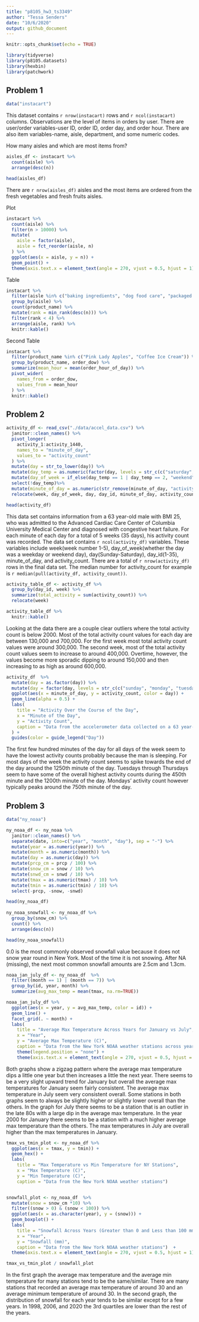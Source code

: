 ```yaml
---
title: "p8105_hw3_ts3349"
author: "Tessa Senders"
date: "10/6/2020"
output: github_document
---
```


```r
knitr::opts_chunk$set(echo = TRUE)
```

```r
library(tidyverse)
library(p8105.datasets)
library(hexbin)
library(patchwork)
```

## Problem 1


```r
data("instacart")
```
This dataset contains `r nrow(instacart)` rows and `r ncol(instacart)` columns.  Observations are the level of items in orders by user.  There are user/order variables-user ID, order ID, order day, and order hour.  There are also item variables-name, aisle, department, and some numeric codes.



How many aisles and which are most items from?

```r
aisles_df <- instacart %>%
  count(aisle) %>%
  arrange(desc(n))

head(aisles_df)
```
There are `r nrow(aisles_df)` aisles and the most items are ordered from the fresh vegetables and fresh fruits aisles. 


Plot

```r
instacart %>%
  count(aisle) %>%
  filter(n > 10000) %>%
  mutate(
    aisle = factor(aisle),
    aisle = fct_reorder(aisle, n)
  ) %>%
  ggplot(aes(x = aisle, y = n)) +
  geom_point() +
  theme(axis.text.x = element_text(angle = 270, vjust = 0.5, hjust = 1))
```

Table

```r
instacart %>%
  filter(aisle %in% c("baking ingredients", "dog food care", "packaged vegetables fruits")) %>%
  group_by(aisle) %>%
  count(product_name) %>%
  mutate(rank = min_rank(desc(n))) %>%
  filter(rank < 4) %>%
  arrange(aisle, rank) %>%
  knitr::kable()

```

Second Table

```r
instacart %>%
  filter(product_name %in% c("Pink Lady Apples", "Coffee Ice Cream")) %>%
  group_by(product_name, order_dow) %>%
  summarize(mean_hour = mean(order_hour_of_day)) %>%
  pivot_wider(
    names_from = order_dow,
    values_from = mean_hour
  ) %>%
  knitr::kable()

```


## Problem 2


```r
activity_df <- read_csv("./data/accel_data.csv") %>%
  janitor::clean_names() %>%
  pivot_longer(
    activity_1:activity_1440,
    names_to = "minute_of_day", 
    values_to = "activity_count"
  ) %>%
  mutate(day = str_to_lower(day)) %>%
  mutate(day_temp = as.numeric(factor(day, levels = str_c(c("saturday", "sunday", "monday", "tuesday", "wednesday", "thursday", "friday"))))) %>%
  mutate(day_of_week = if_else(day_temp == 1 | day_temp == 2, "weekend", "weekday")) %>%
  select(!day_temp)%>%
  mutate(minute_of_day = as.numeric(str_remove(minute_of_day, "activity_"))) %>%
  relocate(week, day_of_week, day, day_id, minute_of_day, activity_count)

head(activity_df)  
```
This data set contains information from a 63 year-old male with BMI 25, who was admitted to the Advanced Cardiac Care Center of Columbia University Medical Center and diagnosed with congestive heart failure.  For each minute of each day for a total of 5 weeks (35 days), his activity count was recorded.  The data set contains `r ncol(activity_df)` variables.  These variables include week(week number 1-5), day_of_week(whether the day was a weekday or weekend day), day(Sunday-Saturday), day_id(1-35), minute_of_day, and activity_count.  There are a total of `r nrow(activity_df)` rows in the final data set.  The median number for activity_count for example is `r median(pull(activity_df, activity_count))`.  


```r
activity_table_df <- activity_df %>% 
  group_by(day_id, week) %>%
  summarize(total_activity = sum(activity_count)) %>%
  relocate(week)

activity_table_df %>%
  knitr::kable()
```
Looking at the data there are a couple clear outliers where the total activity count is below 2000.  Most of the total activity count values for each day are between 130,000 and 700,000.  For the first week most total activity count values were around 300,000.  The second week, most of the total activity count values seem to increase to around 400,000.  Overtime, however, the values become more sporadic dipping to around 150,000 and then increasing to as high as around 600,000.


```r
activity_df  %>% 
  mutate(day = as.factor(day)) %>%
  mutate(day = factor(day, levels = str_c(c("sunday", "monday", "tuesday", "wednesday", "thursday", "friday", "saturday")))) %>%
  ggplot(aes(x = minute_of_day, y = activity_count, color = day)) + 
  geom_line(alpha = 0.5) + 
  labs(
    title = "Activity Over the Course of the Day",
    x = "Minute of the Day",
    y = "Activity Count",
    caption = "Data from the accelerometer data collected on a 63 year-old male with BMI 25"
  ) +
  guides(color = guide_legend("Day"))
```
The first few hundred minutes of the day for all days of the week seem to have the lowest activity counts probably because the man is sleeping.  For most days of the week the activity count seems to spike towards the end of the day around the 1250th minute of the day.  Tuesdays through Thursdays seem to have some of the overall highest activity counts during the 450th minute and the 1200th minute of the day.  Mondays' activity count however typically peaks around the 750th minute of the day.


## Problem 3


```r
data("ny_noaa")
```


```r
ny_noaa_df <- ny_noaa %>%
  janitor::clean_names() %>%
  separate(date, into=c("year", "month", "day"), sep = "-") %>%
  mutate(year = as.numeric(year)) %>%
  mutate(month = as.numeric(month)) %>%
  mutate(day = as.numeric(day)) %>%
  mutate(prcp_cm = prcp / 100) %>%
  mutate(snow_cm = snow / 10) %>%
  mutate(snwd_cm = snwd / 10) %>%
  mutate(tmax = as.numeric(tmax) / 10) %>%
  mutate(tmin = as.numeric(tmin) / 10) %>%
  select(-prcp, -snow, -snwd) 

head(ny_noaa_df)
 
ny_noaa_snowfall <- ny_noaa_df %>%
  group_by(snow_cm) %>%
  count() %>%
  arrange(desc(n))

head(ny_noaa_snowfall)


```
0.0 is the most commonly observed snowfall value because it does not snow year round in New York.  Most of the time it is not snowing.  After NA (missing), the next most common snowfall amounts are 2.5cm and 1.3cm.


```r
noaa_jan_july_df <- ny_noaa_df  %>% 
  filter((month == 1) | (month == 7)) %>%
  group_by(id, year, month) %>%
  summarize(avg_max_temp = mean(tmax, na.rm=TRUE))

noaa_jan_july_df %>%
  ggplot(aes(x = year, y = avg_max_temp, color = id)) + 
  geom_line() + 
  facet_grid(. ~ month) +
  labs(
    title = "Average Max Temperature Across Years for January vs July",
    x = "Year",
    y = "Average Max Temperature (C)",
    caption = "Data from the New York NOAA weather stations across years for January and July ") +
    theme(legend.position = "none") +
    theme(axis.text.x = element_text(angle = 270, vjust = 0.5, hjust = 1))
```
Both graphs show a zigzag pattern where the average max temperature dips a little one year but then increases a little the next year.  There seems to be a very slight upward trend for January but overall the average max temperatures for January seem fairly consistent.  The average max temperature in July seem very consistent overall.  Some stations in both graphs seem to always be slightly higher or slightly lower overall than the others.  In the graph for July there seems to be a station that is an outlier in the late 80s with a large dip in the average max temperature.  In the year 2000 for January there seems to be a station with a much higher average max temperature than the others.  The max temperatures in July are overall higher than the max temperatures in January.


```r
tmax_vs_tmin_plot <- ny_noaa_df %>%
  ggplot(aes(x = tmax, y = tmin)) + 
  geom_hex() + 
  labs(
    title = "Max Temperature vs Min Temperature for NY Stations",
    x = "Max Temperature (C)",
    y = "Min Temperature (C)",
    caption = "Data from the New York NOAA weather stations") 


snowfall_plot <- ny_noaa_df  %>% 
  mutate(snow = snow_cm *10) %>%
  filter((snow > 0) & (snow < 100)) %>%
  ggplot(aes(x = as.character(year), y = (snow))) + 
  geom_boxplot() + 
  labs(
    title = "Snowfall Across Years (Greater than 0 and Less than 100 mm)",
    x = "Year",
    y = "Snowfall (mm)",
    caption = "Data from the New York NOAA weather stations")  +
  theme(axis.text.x = element_text(angle = 270, vjust = 0.5, hjust = 1))

tmax_vs_tmin_plot / snowfall_plot

```
In the first graph the average max temperature and the average min temperature for many stations tend to be the same/similar.  There are many stations that recorded an average max temperature of around 30 and an average minimum temperature of around 30.  In the second graph, the distribution of snowfall for each year tends to be similar except for a few years.  In 1998, 2006, and 2020 the 3rd quartiles are lower than the rest of the years.









